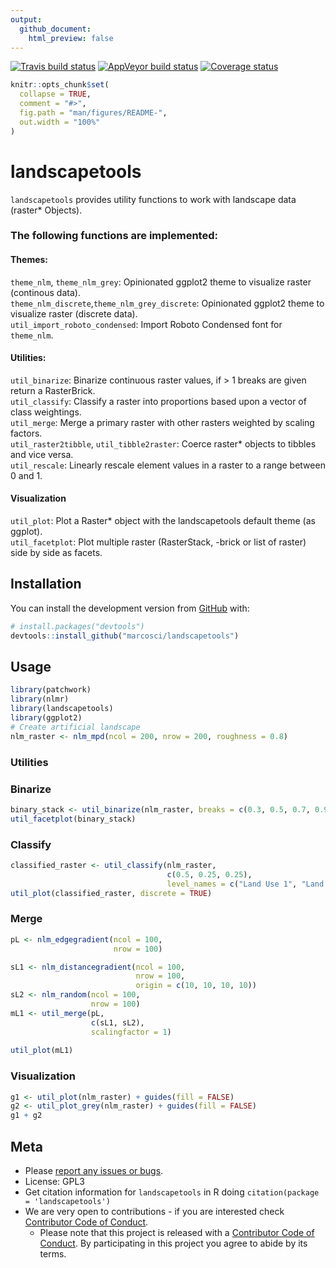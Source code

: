 ```yaml
---
output:
  github_document:
    html_preview: false
---
```

[![Travis build status](https://travis-ci.org/marcosci/landscapetools.svg?branch=master)](https://travis-ci.org/marcosci/landscapetools)
[![AppVeyor build status](https://ci.appveyor.com/api/projects/status/github/marcosci/landscapetools?branch=master&svg=true)](https://ci.appveyor.com/project/marcosci/landscapetools)
  [![Coverage status](https://codecov.io/gh/marcosci/landscapetools/branch/master/graph/badge.svg)](https://codecov.io/github/marcosci/landscapetools?branch=master)
  
<!-- README.md is generated from README.Rmd. Please edit that file -->

```r
knitr::opts_chunk$set(
  collapse = TRUE,
  comment = "#>",
  fig.path = "man/figures/README-",
  out.width = "100%"
)
```
# landscapetools

`landscapetools` provides utility functions to work with landscape data (raster* 
Objects). 


### The following functions are implemented:

#### Themes:

`theme_nlm`, `theme_nlm_grey`: Opinionated ggplot2 theme to visualize raster (continous data).<br/>
`theme_nlm_discrete`,`theme_nlm_grey_discrete`: Opinionated ggplot2 theme to visualize raster (discrete data).<br/>
`util_import_roboto_condensed`: Import Roboto Condensed font for `theme_nlm`.<br/>

#### Utilities:

`util_binarize`: Binarize continuous raster values, if > 1 breaks are given return a RasterBrick.<br/>
`util_classify`:  Classify a raster into proportions based upon a vector of class weightings.<br/>
`util_merge`: Merge a primary raster with other rasters weighted by scaling factors.<br/>
`util_raster2tibble`, `util_tibble2raster`: Coerce raster* objects to tibbles and vice versa.<br/>
`util_rescale`: Linearly rescale element values in a raster to a range between 0 and 1.<br/>

#### Visualization

`util_plot`: Plot a Raster* object with the landscapetools default theme (as ggplot).<br/>
`util_facetplot`: Plot multiple raster (RasterStack, -brick or list of raster) side by side as facets.<br/>


## Installation

You can install the development version from [GitHub](https://github.com/) with:

``` r
# install.packages("devtools")
devtools::install_github("marcosci/landscapetools")
```

## Usage

```r
library(patchwork)
library(nlmr)
library(landscapetools)
library(ggplot2)
# Create artificial landscape
nlm_raster <- nlm_mpd(ncol = 200, nrow = 200, roughness = 0.8)
```


### Utilities

### Binarize
```r
binary_stack <- util_binarize(nlm_raster, breaks = c(0.3, 0.5, 0.7, 0.9))
util_facetplot(binary_stack)
```
### Classify
```r
classified_raster <- util_classify(nlm_raster,
                                   c(0.5, 0.25, 0.25),
                                   level_names = c("Land Use 1", "Land Use 2", "Land Use 3"))
util_plot(classified_raster, discrete = TRUE)
```

### Merge
```r
pL <- nlm_edgegradient(ncol = 100,
                       nrow = 100)

sL1 <- nlm_distancegradient(ncol = 100,
                            nrow = 100,
                            origin = c(10, 10, 10, 10))
sL2 <- nlm_random(ncol = 100,
                  nrow = 100)
mL1 <- util_merge(pL,
                  c(sL1, sL2),
                  scalingfactor = 1)
  
util_plot(mL1)
```
### Visualization
```r
g1 <- util_plot(nlm_raster) + guides(fill = FALSE)
g2 <- util_plot_grey(nlm_raster) + guides(fill = FALSE)
g1 + g2
```

## Meta

* Please [report any issues or bugs](https://github.com/marcosci/landscapetools/issues/new/).
* License: GPL3
* Get citation information for `landscapetools` in R doing `citation(package = 'landscapetools')`
* We are very open to contributions - if you are interested check [Contributor Code of Conduct](CONTRIBUTING.md).
    * Please note that this project is released with a [Contributor Code of Conduct](CONDUCT.md). By participating in this project you agree to abide by its terms.
